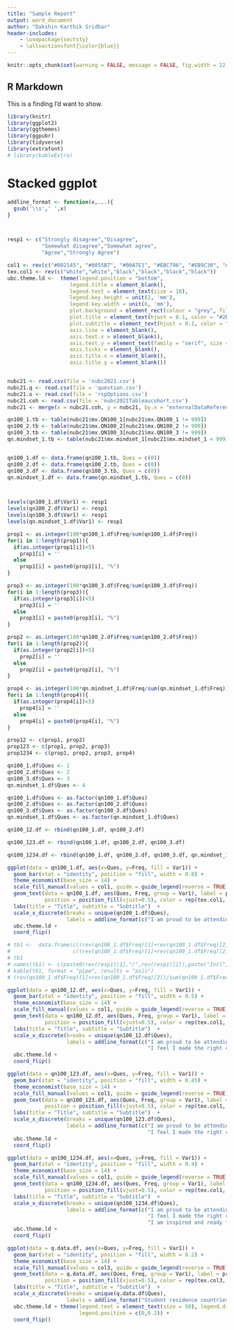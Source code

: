 ---
title: "Sample Report"
output: word_document
author: "Dakshin Karthik Sridhar"
header-includes:
    - \usepackage{sectsty}
    - \allsectionsfont{\color{blue}}
---

```{r setup, include=FALSE}
knitr::opts_chunk$set(warning = FALSE, message = FALSE, fig.width = 22, fig.height = 10)
```

## R Markdown

This is a finding I'd want to show.

```{R echo=FALSE}
library(knitr)
library(ggplot2)
library(ggthemes)
library(ggpubr)
library(tidyverse)
library(extrafont)
# library(kableExtra)
```

  
# Stacked ggplot
```{R echo=FALSE}
addline_format <- function(x,...){
  gsub('\\s',' ',x)
}



resp1 <- c("Strongly disagree","Disagree",
           "Somewhat disagree","Somewhat agree",
           "Agree","Strongly Agree")

col1 <- rev(c("#002145", "#0055B7", "#00A7E1", "#EBC796", "#EB9C30", "#965A07"))
tex.col1 <- rev(c("white","white","black","black","black","black"))
ubc.theme.ld <-  theme(legend.position = "bottom",
                    legend.title = element_blank(),
                    legend.text = element_text(size = 18),
                    legend.key.height = unit(2, 'mm'),
                    legend.key.width = unit(6, 'mm'),
                    plot.background = element_rect(colour = "grey", fill = NA, size = 2),
                    plot.title = element_text(hjust = 0.1, color = "#2B73C2", size = 30),
                    plot.subtitle = element_text(hjust = 0.1, color = "grey", size = 28),
                    axis.line = element_blank(),
                    axis.text.x = element_blank(),
                    axis.text.y = element_text(family = "serif", size = 30),
                    axis.ticks = element_blank(),
                    axis.title.x = element_blank(),
                    axis.title.y = element_blank())


nubc21 <- read.csv(file = 'nubc2021.csv')
nubc21.q <- read.csv(file = 'question.csv')
nubc21.o <- read.csv(file = 'rspOptions.csv')
nubc21.coh <- read.csv(file = 'nubc2021Tableaucohort.csv')
nubc21 <- merge(x = nubc21.coh, y = nubc21, by.x = "externalDataReference", by.y = "ExternalReference")

qn100_1.tb <- table(nubc21$mx.QN100_1[nubc21$mx.QN100_1 != 999]) 
qn100_2.tb <- table(nubc21$mx.QN100_2[nubc21$mx.QN100_2 != 999])
qn100_3.tb <- table(nubc21$mx.QN100_3[nubc21$mx.QN100_3 != 999])
qn.mindset_1.tb <- table(nubc21$mx.mindset_1[nubc21$mx.mindset_1 < 999])


qn100_1.df <- data.frame(qn100_1.tb, Ques = c(0))
qn100_2.df <- data.frame(qn100_2.tb, Ques = c(0))
qn100_3.df <- data.frame(qn100_3.tb, Ques = c(0))
qn.mindset_1.df <- data.frame(qn.mindset_1.tb, Ques = c(0))



levels(qn100_1.df$Var1) <- resp1
levels(qn100_2.df$Var1) <- resp1
levels(qn100_3.df$Var1) <- resp1
levels(qn.mindset_1.df$Var1) <- resp1

prop1 <- as.integer(100*qn100_1.df$Freq/sum(qn100_1.df$Freq))
for(i in 1:length(prop1)){
  if(as.integer(prop1[i])<5)
    prop1[i] = ''
  else
    prop1[i] = paste0(prop1[i], "%")
}

prop3 <- as.integer(100*qn100_3.df$Freq/sum(qn100_3.df$Freq))
for(i in 1:length(prop3)){
  if(as.integer(prop3[i])<5)
    prop3[i] = ''
  else
    prop3[i] = paste0(prop3[i], "%")
}

prop2 <- as.integer(100*qn100_2.df$Freq/sum(qn100_2.df$Freq))
for(i in 1:length(prop2)){
  if(as.integer(prop2[i])<5)
    prop2[i] = ''
  else
    prop2[i] = paste0(prop2[i], "%")
}

prop4 <- as.integer(100*qn.mindset_1.df$Freq/sum(qn.mindset_1.df$Freq))
for(i in 1:length(prop4)){
  if(as.integer(prop4[i])<5)
    prop4[i] = ''
  else
    prop4[i] = paste0(prop4[i], "%")
}

prop12 <- c(prop1, prop2)
prop123 <- c(prop1, prop2, prop3)
prop1234 <- c(prop1, prop2, prop3, prop4)

qn100_1.df$Ques <- 1
qn100_2.df$Ques <- 2
qn100_3.df$Ques <- 3
qn.mindset_1.df$Ques <- 4

qn100_1.df$Ques <- as.factor(qn100_1.df$Ques)
qn100_2.df$Ques <- as.factor(qn100_2.df$Ques)
qn100_3.df$Ques <- as.factor(qn100_3.df$Ques)
qn.mindset_1.df$Ques <- as.factor(qn.mindset_1.df$Ques)

qn100_12.df <- rbind(qn100_1.df, qn100_2.df)

qn100_123.df <- rbind(qn100_1.df, qn100_2.df, qn100_3.df)

qn100_1234.df <- rbind(qn100_1.df, qn100_2.df, qn100_3.df, qn.mindset_1.df)
```

```{R echo = FALSE, fig.width = 22, fig.height = 3}
ggplot(data = qn100_1.df, aes(x=Ques, y=Freq, fill = Var1)) +
  geom_bar(stat = "identity", position = "fill", width = 0.8) +
  theme_economist(base_size = 14) +
  scale_fill_manual(values = col1, guide = guide_legend(reverse = TRUE)) +
  geom_text(data = qn100_1.df, aes(Ques, Freq, group = Var1), label = prop1,
            position = position_fill(vjust=0.5), color = rep(tex.col1, 1), size = 10) +
  labs(title = "Title", subtitle = "Subtitle")  +
  scale_x_discrete(breaks = unique(qn100_1.df$Ques),
                   labels = addline_format(c("I am proud to be attending UBC"))) +
  ubc.theme.ld +
  coord_flip()
```

```{R echo = FALSE, results = 'asis'}
# tb1 <-  data.frame(c((rev(qn100_1.df$Freq)[1]+rev(qn100_1.df$Freq)[2])/sum(qn100_1.df$Freq)*100),
#                    c((rev(qn100_1.df$Freq)[1]+rev(qn100_1.df$Freq)[2])/sum(qn100_1.df$Freq)*100))
# tb1
# names(tb1) <- c(paste0(rev(resp1)[1],"/",rev(resp1)[2]),paste("Incl",rev(resp1)[3]),rev(resp1))
# kable(tb1, format = "pipe", results = "asis")
# (rev(qn100_1.df$Freq)[1]+rev(qn100_1.df$Freq)[2])/sum(qn100_1.df$Freq)*100
```

```{R echo=FALSE, fig.width = 22, fig.height = 5}
ggplot(data = qn100_12.df, aes(x=Ques, y=Freq, fill = Var1)) +
  geom_bar(stat = "identity", position = "fill", width = 0.5) +
  theme_economist(base_size = 14) +
  scale_fill_manual(values = col1, guide = guide_legend(reverse = TRUE)) +
  geom_text(data = qn100_12.df, aes(Ques, Freq, group = Var1), label = prop12,
            position = position_fill(vjust=0.5), color = rep(tex.col1, 2), size = 10) +
  labs(title = "Title", subtitle = "Subtitle")  +
  scale_x_discrete(breaks = unique(qn100_12.df$Ques),
                   labels = addline_format(c("I am proud to be attending UBC",
                                             "I feel I made the right choice to come"))) +
  ubc.theme.ld +
  coord_flip()
```

```{R echo=FALSE, fig.width = 22, fig.height = 7.5}
ggplot(data = qn100_123.df, aes(x=Ques, y=Freq, fill = Var1)) +
  geom_bar(stat = "identity", position = "fill", width = 0.45) +
  theme_economist(base_size = 14) +
  scale_fill_manual(values = col1, guide = guide_legend(reverse = TRUE)) +
  geom_text(data = qn100_123.df, aes(Ques, Freq, group = Var1), label = prop123,
            position = position_fill(vjust=0.5), color = rep(tex.col1, 3), size = 10) +
  labs(title = "Title", subtitle = "Subtitle")  +
  scale_x_discrete(breaks = unique(qn100_123.df$Ques),
                   labels = addline_format(c("I am proud to be attending UBC",
                                             "I feel I made the right choice to come","I feel welcome at UBC"))) +
  ubc.theme.ld +
  coord_flip()
```

```{R echo=FALSE}
ggplot(data = qn100_1234.df, aes(x=Ques, y=Freq, fill = Var1)) +
  geom_bar(stat = "identity", position = "fill", width = 0.4) +
  theme_economist(base_size = 14) +
  scale_fill_manual(values = col1, guide = guide_legend(reverse = TRUE)) +
  geom_text(data = qn100_1234.df, aes(Ques, Freq, group = Var1), label = prop1234,
            position = position_fill(vjust=0.5), color = rep(tex.col1, 4), size = 10) +
  labs(title = "Title", subtitle = "Subtitle")  +
  scale_x_discrete(breaks = unique(qn100_1234.df$Ques),
                   labels = addline_format(c("I am proud to be attending UBC",
                                             "I feel I made the right choice to come","I feel welcome at UBC",
                                             "I am inspired and ready to learn within my program"))) +
  ubc.theme.ld +
  coord_flip()
```

```{R echo=FALSE}
ggplot(data = q.data.df, aes(x=Ques, y=Freq, fill = Var1)) +
  geom_bar(stat = "identity", position = "fill", width = 0.2) +
  theme_economist(base_size = 14) +
  scale_fill_manual(values = col3, guide = guide_legend(reverse = TRUE)) +
  geom_text(data = q.data.df, aes(Ques, Freq, group = Var1), label = prop,
            position = position_fill(vjust=0.5), color = rep(tex.col3, 1), size = 25) +
  labs(title = "Title", subtitle = "Subtitle")  +
  scale_x_discrete(breaks = unique(q.data.df$Ques),
                   labels = addline_format("Student residence countries")) +
  ubc.theme.ld + theme(legend.text = element_text(size = 50), legend.direction = "horizontal",
                       legend.position = c(0,0.2)) +
  coord_flip()
```





